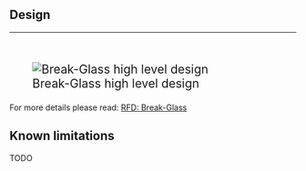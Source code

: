 ## Design

<hr>

<br>

:::{style="font-size: 150%;"}
![Break-Glass high level design](/src/images/break-glass-design.png){fig-align="center" #fig-break-glass-hl-design}
:::

::::aside
For more details please read:
[RFD: Break-Glass](https://blog.evgenii.us/RFDs/0001/)
::::

## Known limitations

TODO

